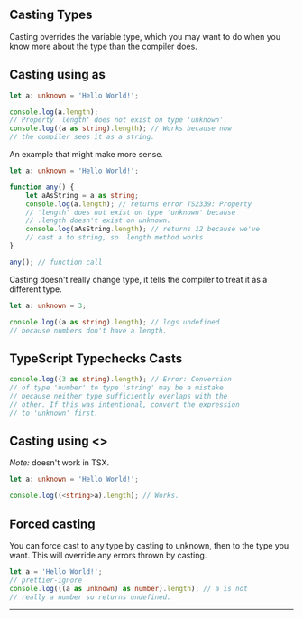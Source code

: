 ## Casting Types

Casting overrides the variable type, which you may want to do when you know more about the type than the compiler does.

## Casting using as

```ts copy
let a: unknown = 'Hello World!';

console.log(a.length);
// Property 'length' does not exist on type 'unknown'.
console.log((a as string).length); // Works because now
// the compiler sees it as a string.
```

An example that might make more sense.

```ts copy
let a: unknown = 'Hello World!';

function any() {
	let aAsString = a as string;
	console.log(a.length); // returns error TS2339: Property
	// 'length' does not exist on type 'unknown' because
	// .length doesn't exist on unknown.
	console.log(aAsString.length); // returns 12 because we've
	// cast a to string, so .length method works
}

any(); // function call
```

Casting doesn't really change type, it tells the compiler to treat it as a different type.

```ts copy
let a: unknown = 3;

console.log((a as string).length); // logs undefined
// because numbers don't have a length.
```

## TypeScript Typechecks Casts

```ts copy
console.log((3 as string).length); // Error: Conversion
// of type 'number' to type 'string' may be a mistake
// because neither type sufficiently overlaps with the
// other. If this was intentional, convert the expression
// to 'unknown' first.
```

## Casting using &lt;&gt;

_Note:_ doesn't work in TSX.

```ts copy
let a: unknown = 'Hello World!';

console.log((<string>a).length); // Works.
```

## Forced casting

You can force cast to any type by casting to unknown, then to the type you want. This will override any errors thrown by casting.

```ts copy
let a = 'Hello World!';
// prettier-ignore
console.log(((a as unknown) as number).length); // a is not
// really a number so returns undefined.
```

---
